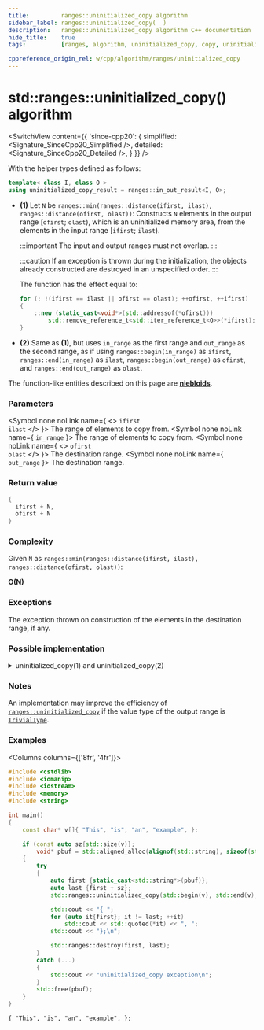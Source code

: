 ```yaml
---
title:         ranges::uninitialized_copy algorithm
sidebar_label: ranges::uninitialized_copy(  )
description:   ranges::uninitialized_copy algorithm C++ documentation
hide_title:    true
tags:          [ranges, algorithm, uninitialized_copy, copy, uninitialized, clone]

cppreference_origin_rel: w/cpp/algorithm/ranges/uninitialized_copy
---
```



<!----------------- Codes ---------------------->


# std::ranges::uninitialized_copy() algorithm

<SwitchView content={{
	'since-cpp20': {
		simplified:	<Signature_SinceCpp20_Simplified />,
		detailed:	<Signature_SinceCpp20_Detailed />,
	}
}} />

With the helper types defined as follows:
```cpp
template< class I, class O >
using uninitialized_copy_result = ranges::in_out_result<I, O>;
```

- **(1)** Let `N` be `ranges::min(ranges::distance(ifirst, ilast), ranges::distance(ofirst, olast))`:
  Constructs `N` elements in the output range [`ofirst`; `olast`), which is an uninitialized memory area,
  from the elements in the input range [`ifirst`; `ilast`).

  :::important
  The input and output ranges must not overlap.
  :::

  :::caution
  If an exception is thrown during the initialization, the objects already constructed are destroyed in an unspecified order.
  :::

  The function has the effect equal to:
  ```cpp
  for (; !(ifirst == ilast || ofirst == olast); ++ofirst, ++ifirst)
  {
      ::new (static_cast<void*>(std::addressof(*ofirst)))
          std::remove_reference_t<std::iter_reference_t<O>>(*ifirst);
  }
  ```

- **(2)** Same as **(1)**, but uses `in_range` as the first range and `out_range` as the second range,
  as if using `ranges::begin(in_range)` as `ifirst`, `ranges::end(in_range)` as `ilast`, `ranges::begin(out_range)` as `ofirst`,
  and `ranges::end(out_range)` as `olast`.

The function-like entities described on this page are [**niebloids**](/docs/std/algo/niebloids).

### Parameters

<SymbolTable>

  <Symbol none noLink name={ <> <code>ifirst</code> <br/> <code>ilast</code> </> }>
    The range of elements to copy from.
  </Symbol>
  <Symbol none noLink name={ <code>in_range</code> }>
    The range of elements to copy from.
  </Symbol>
  <Symbol none noLink name={ <> <code>ofirst</code> <br/> <code>olast</code> </> }>
    The destination range.
  </Symbol>
  <Symbol none noLink name={ <code>out_range</code> }>
    The destination range.
  </Symbol>

</SymbolTable>

### Return value

```cpp
{
  ifirst + N,
  ofirst + N
}
```

### Complexity

Given `N` as `ranges::min(ranges::distance(ifirst, ilast), ranges::distance(ofirst, olast))`:

**O(N)**

### Exceptions

The exception thrown on construction of the elements in the destination range, if any.

### Possible implementation

<details>
<summary>uninitialized_copy(1) and uninitialized_copy(2)</summary>

```cpp
struct uninitialized_copy_fn
{
    template<std::input_iterator I, std::sentinel_for<I> S1,
             no-throw-forward-iterator O, no-throw-sentinel-for<O> S2>
    requires std::constructible_from<std::iter_value_t<O>, std::iter_reference_t<I>>
    ranges::uninitialized_copy_result<I, O>
    operator()(I ifirst, S1 ilast, O ofirst, S2 olast) const
    {
        O current{ofirst};
        try
        {
            for (; !(ifirst == ilast or current == olast); ++ifirst, ++current)
                ranges::construct_at(std::addressof(*current), *ifirst);
            return {std::move(ifirst), std::move(current)};
        }
        catch (...) // rollback: destroy constructed elements
        {
            for (; ofirst != current; ++ofirst)
                ranges::destroy_at(std::addressof(*ofirst));
            throw;
        }
    }

    template<ranges::input_range IR, no-throw-forward-range OR>
    requires std::constructible_from<ranges::range_value_t<OR>,
             ranges::range_reference_t<IR>>
    ranges::uninitialized_copy_result<ranges::borrowed_iterator_t<IR>,
             ranges::borrowed_iterator_t<OR>>
    operator()(IR&& in_range, OR&& out_range) const
    {
        return (*this)(ranges::begin(in_range), ranges::end(in_range),
                       ranges::begin(out_range), ranges::end(out_range));
    }
};

inline constexpr uninitialized_copy_fn uninitialized_copy{};
```

</details>

### Notes

An implementation may improve the efficiency of [`ranges::uninitialized_copy`](#) if the value type of the output range is [`TrivialType`](/docs/named_req/TrivialType).

### Examples

<Columns columns={['8fr', '4fr']}>
<div>

```cpp title='Main.cpp' showLineNumbers
#include <cstdlib>
#include <iomanip>
#include <iostream>
#include <memory>
#include <string>

int main()
{
    const char* v[]{ "This", "is", "an", "example", };

    if (const auto sz{std::size(v)};
        void* pbuf = std::aligned_alloc(alignof(std::string), sizeof(std::string) * sz))
    {
        try
        {
            auto first {static_cast<std::string*>(pbuf)};
            auto last {first + sz};
            std::ranges::uninitialized_copy(std::begin(v), std::end(v), first, last);

            std::cout << "{ ";
            for (auto it{first}; it != last; ++it)
                std::cout << std::quoted(*it) << ", ";
            std::cout << "};\n";

            std::ranges::destroy(first, last);
        }
        catch (...)
        {
            std::cout << "uninitialized_copy exception\n";
        }
        std::free(pbuf);
    }
}
```

</div>
<div>

```plaintext title="Output"
{ "This", "is", "an", "example", };
```

</div>
</Columns>
